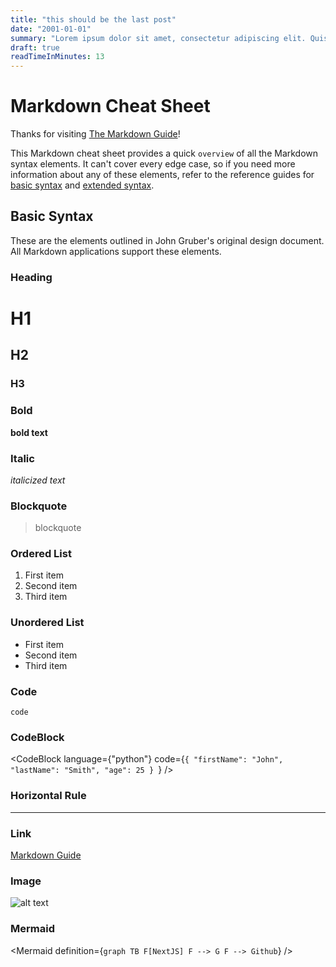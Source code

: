 ```yaml
---
title: "this should be the last post"
date: "2001-01-01"
summary: "Lorem ipsum dolor sit amet, consectetur adipiscing elit. Quisque maximus pellentesque dolor non egestas. In sed tristique elit. Cras vehicula, nisl vel ultricies gravida, augue nibh laoreet arcu, et tincidunt augue dui non elit. Vestibulum semper posuere magna, quis molestie mauris faucibus ut.  "
draft: true
readTimeInMinutes: 13
---
```


# Markdown Cheat Sheet

Thanks for visiting [The Markdown Guide](https://www.markdownguide.org)!

This Markdown cheat sheet provides a quick `overview` of all the Markdown syntax elements. It can't cover every edge case, so if you need more information about any of these elements, refer to the reference guides for [basic syntax](https://www.markdownguide.org/basic-syntax) and [extended syntax](https://www.markdownguide.org/extended-syntax).

## Basic Syntax

These are the elements outlined in John Gruber's original design document. All Markdown applications support these elements.

### Heading

# H1

## H2

### H3

### Bold

**bold text**

### Italic

_italicized text_

### Blockquote

> blockquote

### Ordered List

1. First item
2. Second item
3. Third item

### Unordered List

- First item
- Second item
- Third item

### Code

`code`

### CodeBlock

<CodeBlock
  language={"python"}
  code={`{
  "firstName": "John",
  "lastName": "Smith",
  "age": 25
}
`}
/>

### Horizontal Rule

---

### Link

[Markdown Guide](https://www.markdownguide.org)

### Image

![alt text](https://www.markdownguide.org/assets/images/tux.png)

### Mermaid

<Mermaid
  definition={`
graph TB
  F[NextJS]
  F --> G
  F --> Github
`}
/>
